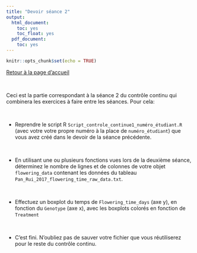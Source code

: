 ```yaml
---
title: "Devoir séance 2"
output:
  html_document:
    toc: yes
    toc_float: yes
  pdf_document:
    toc: yes
---
```


```r
knitr::opts_chunk$set(echo = TRUE)
```


[Retour à la page d'accueil](https://scortijo.github.io/2022_L3_R/)

<br>

Ceci est la partie correspondant à la séance 2 du contrôle continu qui combinera les exercices à faire entre les séances. Pour cela:


<br>


- Reprendre le script R `Script_controle_continue1_numéro_étudiant.R` (avec votre votre propre numéro à la place de `numéro_étudiant`) que vous avez créé dans le devoir de la séance précédente.


<br>

- En utilisant une ou plusieurs fonctions vues lors de la deuxième séance, déterminez le nombre de lignes et de colonnes de votre objet `flowering_data` contenant les données du tableau `Pan_Rui_2017_flowering_time_raw_data.txt`. 


<br>


- Effectuez un boxplot du temps de `Flowering_time_days` (axe y), en fonction du `Genotype` (axe x), avec les boxplots colorés en fonction de `Treatment`


<br>

- C'est fini. N'oubliez pas de sauver votre fichier que vous réutiliserez pour le reste du contrôle continu.

<br>








